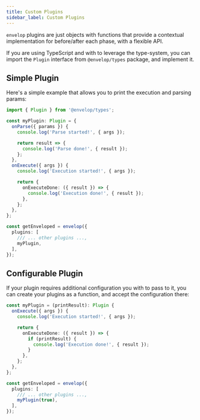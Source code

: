 ```yaml
---
title: Custom Plugins
sidebar_label: Custom Plugins
---
```


`envelop` plugins are just objects with functions that provide a contextual implementation for before/after each phase, with a flexible API.

If you are using TypeScript and with to leverage the type-system, you can import the `Plugin` interface from `@envelop/types` package, and implement it.

## Simple Plugin

Here's a simple example that allows you to print the execution and parsing params:

```ts
import { Plugin } from '@envelop/types';

const myPlugin: Plugin = {
  onParse({ params }) {
    console.log('Parse started!', { args });

    return result => {
      console.log('Parse done!', { result });
    };
  },
  onExecute({ args }) {
    console.log('Execution started!', { args });

    return {
      onExecuteDone: ({ result }) => {
        console.log('Execution done!', { result });
      },
    };
  },
};

const getEnveloped = envelop({
  plugins: [
    /// ... other plugins ...,
    myPlugin,
  ],
});
```

## Configurable Plugin

If your plugin requires additional configuration you with to pass to it, you can create your plugins as a function, and accept the configuration there:

```ts
const myPlugin = (printResult): Plugin {
  onExecute({ args }) {
    console.log('Execution started!', { args });

    return {
      onExecuteDone: ({ result }) => {
        if (printResult) {
          console.log('Execution done!', { result });
        }
      },
    };
  },
};

const getEnveloped = envelop({
  plugins: [
    /// ... other plugins ...,
    myPlugin(true),
  ],
});
```
